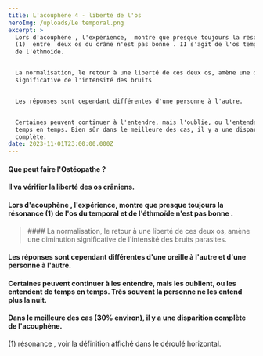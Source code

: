```yaml
---
title: L'acouphène 4 - liberté de l'os
heroImg: /uploads/Le temporal.png
excerpt: >
  Lors d'acouphène , l'expérience,  montre que presque toujours la résonnance
  (1)  entre  deux os du crâne n'est pas bonne . II s'agit de l'os temporal et
  de l'éthmoïde.


  La normalisation, le retour à une liberté de ces deux os, amène une diminution
  significative de l'intensité des bruits


  Les réponses sont cependant différentes d'une personne à l'autre.


  Certaines peuvent continuer à l'entendre, mais l'oublie, ou l'entendent de
  temps en temps. Bien sûr dans le meilleure des cas, il y a une disparition
  complète.
date: 2023-11-01T23:00:00.000Z
---
```


#### Que peut faire l'Ostéopathe ?

<Space height={20} />

#### Il va vérifier la liberté des os crâniens.

<Space height={12} />

#### Lors d'acouphène , l'expérience,  montre que presque toujours la résonance (1)  de l'os du temporal et de l'éthmoïde n'est pas bonne .

<Space height={10} />

<BlockQuote>
  #### La normalisation, le retour à une liberté de ces deux os, amène une diminution significative de l'intensité des bruits parasites.
</BlockQuote>

####

<Space height={10} />

#### &#x20;Les réponses sont cependant différentes d'une oreille à l'autre et d'une personne à l'autre.

#### Certaines peuvent continuer à les entendre, mais les oublient, ou les entendent de temps en temps. Très souvent la personne ne les entend plus la nuit.

#### Dans le meilleure des cas (30% environ), il y a une disparition complète de l'acouphène.

(1) résonance , voir la définition affiché dans le déroulé horizontal.
